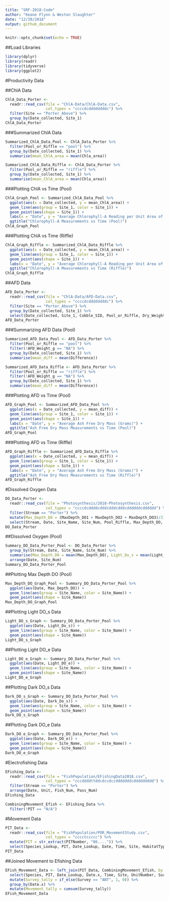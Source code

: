 ```yaml
---
title: "SRF-2018-Code"
author: "Keane Flynn & Weston Slaughter"
date: "12/30/2018"
output: github_document
---
```


```r
knitr::opts_chunk$set(echo = TRUE)
```
##Load Libraries
```r
library(dplyr)
library(readr)
library(tidyverse)
library(ggplot2)
```

#Productivity Data

##ChlA Data
```r
ChlA_Data_Porter <- 
  readr::read_csv(file = "ChlA-Data/ChlA-Data.csv",
                  col_types = "ccccdcddddddddc") %>%
  filter(Site == "Porter_Above") %>%
  group_by(Date_collected, Site_1)
ChlA_Data_Porter
```

###Summarized ChlA Data
```r
Summarized_ChlA_Data_Pool <- ChlA_Data_Porter %>%
  filter(Pool_or_Riffle == "pool") %>%
  group_by(Date_collected, Site_1) %>%
  summarise(mean_ChlA_area = mean(Chla_area))

Summarized_ChlA_Data_Riffle <- ChlA_Data_Porter %>%
  filter(Pool_or_Riffle == "riffle") %>%
  group_by(Date_collected, Site_1) %>%
  summarise(mean_ChlA_area = mean(Chla_area))
```

###Plotting ChlA vs Time (Pool)
```r
ChlA_Graph_Pool <- Summarized_ChlA_Data_Pool %>%
  ggplot(aes(x = Date_collected, y = mean_ChlA_area)) +
  geom_line(aes(group = Site_1, color = Site_1)) +
  geom_point(aes(shape = Site_1)) +
  labs(x = "Date", y = "Average Chlorophyll-A Reading per Unit Area of Cobble") +
  ggtitle("Chlorophyll-A Measurements vs Time (Pool)")
ChlA_Graph_Pool
```

###Plotting ChlA vs Time (Riffle)
```r
ChlA_Graph_Riffle <- Summarized_ChlA_Data_Riffle %>%
  ggplot(aes(x = Date_collected, y = mean_ChlA_area)) +
  geom_line(aes(group = Site_1, color = Site_1)) +
  geom_point(aes(shape = Site_1)) +
  labs(x = "Date", y = "Average Chlorophyll-A Reading per Unit Area of Cobble") +
  ggtitle("Chlorophyll-A Measurements vs Time (Riffle)")
ChlA_Graph_Riffle
```

##AFD Data
```r
AFD_Data_Porter <-
  readr::read_csv(file = "ChlA-Data/AFD-Data.csv",
                  col_types = "ccccdcddddddddc") %>%
  filter(Site == "Porter_Above") %>%
  group_by(Date_collected, Site_1) %>%
  select(Date_collected, Site_1, Cobble_SID, Pool_or_Riffle, Dry_Weight_g, AFD_Weight_g, Difference)
AFD_Data_Porter
```

###Summarizing AFD Data (Pool)
```r
Summarized_AFD_Data_Pool <- AFD_Data_Porter %>%
  filter(Pool_or_Riffle == "pool") %>%
  filter(!AFD_Weight_g == "NA") %>%
  group_by(Date_collected, Site_1) %>%
  summarise(mean_diff = mean(Difference))

Summarized_AFD_Data_Riffle <- AFD_Data_Porter %>%
  filter(Pool_or_Riffle == "riffle") %>%
  filter(!AFD_Weight_g == "NA") %>%
  group_by(Date_collected, Site_1) %>%
  summarise(mean_diff = mean(Difference))
```

###Plotting AFD vs Time (Pool)
```r
AFD_Graph_Pool <- Summarized_AFD_Data_Pool %>%
  ggplot(aes(x = Date_collected, y = mean_diff)) +
  geom_line(aes(group = Site_1, color = Site_1)) +
  geom_point(aes(shape = Site_1)) +
  labs(x = "Date", y = "Average Ash Free Dry Mass (Grams)") +
  ggtitle("Ash Free Dry Mass Measurements vs Time (Pool)")
AFD_Graph_Pool
```

###Plotting AFD vs Time (Riffle)
```r
AFD_Graph_Riffle <- Summarized_AFD_Data_Riffle %>%
  ggplot(aes(x = Date_collected, y = mean_diff)) +
  geom_line(aes(group = Site_1, color = Site_1)) +
  geom_point(aes(shape = Site_1)) +
  labs(x = "Date", y = "Average Ash Free Dry Mass (Grams)") +
  ggtitle("Ash Free Dry Mass Measurements vs Time (Riffle)")
AFD_Graph_Riffle
```

#Dissolved Oxygen Data
```r
DO_Data_Porter <-
  readr::read_csv(file = "Photosynthesis/2018-Photosynthesis.csv",
                  col_types = "ccccdcddddcdddcdddcdddcddddddcdddddd") %>%
  filter(Stream == "Porter") %>%
  mutate(Max_Depth_DO = (MaxDepth_DO1 + MaxDepth_DO2 + MaxDepth_DO3)/3) %>%
  select(Stream, Date, Site_Name, Site_Num, Pool_Riffle, Max_Depth_DO, Light_Do_s, Light_DO_e, Dark_Do_s, Dark_DO_e)
DO_Data_Porter
```

##Dissolved Oxygen (Pool)
```r
Summary_DO_Data_Porter_Pool <- DO_Data_Porter %>%
  group_by(Stream, Date, Site_Name, Site_Num) %>%
  summarise(Max_Depth_DO = mean(Max_Depth_DO), Light_Do_s = mean(Light_Do_s), Light_DO_e = mean(Light_DO_e), Dark_Do_s = mean(Dark_Do_s), Dark_DO_e = mean(Dark_DO_e)) %>%
  arrange(Date, Site_Num)
Summary_DO_Data_Porter_Pool
```

##Plotting Max Depth DO (Pool)
```r
Max_Depth_DO_Graph_Pool <- Summary_DO_Data_Porter_Pool %>%
  ggplot(aes(Date, Max_Depth_DO)) +
  geom_line(aes(group = Site_Name, color = Site_Name)) +
  geom_point(aes(shape = Site_Name))
Max_Depth_DO_Graph_Pool
```

##Plotting Light DO_s Data
```r
Light_DO_s_Graph <- Summary_DO_Data_Porter_Pool %>%
  ggplot(aes(Date, Light_Do_s)) +
  geom_line(aes(group = Site_Name, color = Site_Name)) +
  geom_point(aes(shape = Site_Name))
Light_DO_s_Graph
```

##Plotting Light DO_e Data
```r
Light_DO_e_Graph <- Summary_DO_Data_Porter_Pool %>%
  ggplot(aes(Date, Light_DO_e)) +
  geom_line(aes(group = Site_Name, color = Site_Name)) +
  geom_point(aes(shape = Site_Name))
Light_DO_e_Graph
```

##Plotting Dark DO_s Data
```r
Dark_DO_s_Graph <- Summary_DO_Data_Porter_Pool %>%
  ggplot(aes(Date, Dark_Do_s)) +
  geom_line(aes(group = Site_Name, color = Site_Name)) +
  geom_point(aes(shape = Site_Name))
Dark_DO_s_Graph
```

##Plotting Dark DO_e Data
```r
Dark_DO_e_Graph <- Summary_DO_Data_Porter_Pool %>%
  ggplot(aes(Date, Dark_DO_e)) +
  geom_line(aes(group = Site_Name, color = Site_Name)) +
  geom_point(aes(shape = Site_Name))
Dark_DO_e_Graph
```

#Electrofishing Data
```r
EFishing_Data <-
  readr::read_csv(file = "FishPopulation/EFishingData2018.csv",
                  col_types = "cccddddttddcdccdccdddddddcddddddddd") %>%
  filter(Stream == "Porter") %>%
  arrange(Date, Unit, Fish_Num, Pass_Num)
EFishing_Data

CombiningMovement_Efish <- EFishing_Data %>%
  filter(!PIT == "N/A")
```

#Movement Data
```r
PIT_Data <- 
  readr::read_csv(file = "FishPopulation/POR_MovementStudy.csv",
                  col_types = "cccctccccc") %>%
  mutate(PIT = str_extract(PITNumber, "06....")) %>%
  select(Species_Lookup, PIT, Date_Lookup, Date, Time, Site, HabitatType, UnitNumber, Survey, Comments)
PIT_Data
```

##Joined Movement to Efishing Data
```r
EFish_Movement_Data <- left_join(PIT_Data, CombiningMovement_Efish, by = "PIT") %>%
  select(Species, PIT, Date_Lookup, Date.x, Time, Site, UnitNumber, Survey, Unit, Fish_Num_Per_Site, Fish_Num, Length_mm, Weight_g, Recapture, Fat_AVG, Comments) %>%
  mutate(Survey_tally = if_else(Survey == "ANT", 1, 0)) %>%
  group_by(Date.x) %>%
  mutate(Movement_tally = cumsum(Survey_tally))
EFish_Movement_Data
```